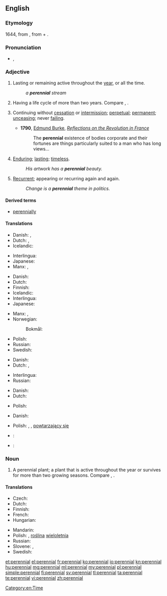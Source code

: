 {{wikipedia|dab=Perennial (disambiguation)|Perennial}}
==English==

===Etymology===
1644, from {{etyl|la}} {{term|perennis||lasting through the whole year|lang=la}}, from {{term|per-||through}} + {{term|annus||year}}.

===Pronunciation===
* {{IPA|/pəˈɹɛniəl/}}, {{X-SAMPA|/p@"rEni@l/}}

===Adjective===
{{en-adj|-}}

# Lasting or remaining active throughout the [[year]], or all the time.
#: ''a '''perennial''' stream''
# {{botany|of a plant}} Having a life cycle of more than two years. Compare {{term|annual}}, {{term|biennial}}.
# {{figuratively}} Continuing without [[cessation]] or [[intermission]]; [[perpetual]]; [[permanent]]; [[unceasing]]; never [[failing]].
#* '''1790''', [[w:Edmund Burke|Edmund Burke]], ''[[s:Reflections on the Revolution in France|Reflections on the Revolution in France]]''
#*: The '''perennial''' existence of bodies corporate and their fortunes are things particularly suited to a man who has long views…
# {{figuratively}} [[enduring|Enduring]]; [[lasting]]; [[timeless]].
#: ''His artwork has a '''perennial''' beauty.''
# {{figuratively}} [[recurrent|Recurrent]]; appearing or recurring again and again.
#: ''Change is a '''perennial''' theme in politics.''

====Derived terms====
* [[perennially]]

====Translations====
{{trans-top|lasting or remaining active throughout the year, or all the time}}
* Danish: {{t-|da|helårlig}}, {{t-|da|evig}}
* Dutch: {{t-|nl|gansjarig}}, {{t+|nl|eeuwig}}
* Icelandic: {{t-|is|fjölær|m}}
{{trans-mid}}
* Interlingua: {{t-|ia|perenne}}
* Japanese: {{t-|ja|永続する|tr=えいぞくする, eizoku suru|sc=Jpan}}
* Manx: {{t-|gv|yl-vleeantagh}}, {{t-|gv|yl-vleinoil}}
{{trans-bottom}}

{{trans-top|(of a plant) Having a life cycle of more than two years}}
* Danish: {{t-|da|flerårig}}
* Dutch: {{t-|nl|meerjarig}}
* Finnish: {{t-|fi|monivuotinen}}
* Icelandic: {{t-|is|fjölær|m}}
* Interlingua: {{t-|ia|perenne}}
* Japanese: {{t-|ja|多年生の|tr=たねんせいの, tanensei no|sc=Jpan}}
{{trans-mid}}
* Manx: {{t-|gv|yl-vleeantagh}}, {{t-|gv|yl-vleinoil}}
* Norwegian:
*: Bokmål: {{t-|no|flerårig}}
* Polish: {{t+|pl|wieloletni|m}}
* Russian: {{t+|ru|многолетний}}
* Swedish: {{t+|sv|flerårig}}
{{trans-bottom}}

{{trans-top|continuing without cessation or intermission; perpetual; permanent; unceasing; never failing}}
* Danish: {{t-|da|evig}}
* Dutch: {{t+|nl|voortdurend}}, {{t+|nl|eeuwig}}
{{trans-mid}}
* Interlingua: {{t-|ia|perenne}}
* Russian: {{t+|ru|постоянный}}
{{trans-bottom}}

{{trans-top|enduring; lasting; timeless}}
* Danish: {{t-|da|evig}}
* Dutch: {{t+|nl|eeuwig}}
{{trans-mid}}
* Polish: {{t+|pl|odwieczny|m}}
{{trans-bottom}}

{{trans-top|recurrent; appearing or recurring again and again}}
* Danish: {{t-|da|tilbagevendende}}
{{trans-mid}}
* Polish: {{t+|pl|częsty}}, {{t-|pl|powracający}}, [[powtarzający się]] {{m}}
{{trans-bottom}}

{{checktrans-top}}
* {{ttbc|fr}}: {{t+|fr|pérenne}}
{{trans-mid}}
* {{ttbc|pt}}: {{t+|pt|perene}}
{{trans-bottom}}

===Noun===
{{wikipedia|Perennial plant}}
{{en-noun}}

# A perennial plant; a plant that is active throughout the year or survives for more than two growing seasons. Compare {{term|annual}}, {{term|biennial}}.

====Translations====
{{trans-top|perennial plant}}
* Czech: {{t+|cs|trvalka|f}}
* Dutch: {{t-|nl|meerjarig|alt=meerjarige}} {{t+|nl|plant|f}}
* Finnish: {{t+|fi|monivuotinen kasvi}}
* French: {{t+|fr|vivace|m|f}}
* Hungarian: {{t+|hu|évelő}}
{{trans-mid}}
* Mandarin: {{t|cmn|多年生|tr=duōniánshēng|sc=Hani}}
* Polish: {{t-|pl|bylina|f}}, [[roślina]] [[wieloletnia]] {{f}}
* Russian: {{t+|ru|многолетнее}} {{t+|ru|растение|n}}
* Slovene: {{t-|sl|trajnica}}, {{t-|sl|večletna rastlina}}
* Swedish: {{t+|sv|perenn}}
{{trans-bottom}}

[[Category:en:Time]]

[[et:perennial]]
[[el:perennial]]
[[fr:perennial]]
[[ko:perennial]]
[[io:perennial]]
[[kn:perennial]]
[[hu:perennial]]
[[mg:perennial]]
[[ml:perennial]]
[[my:perennial]]
[[pl:perennial]]
[[simple:perennial]]
[[fi:perennial]]
[[sv:perennial]]
[[tl:perennial]]
[[ta:perennial]]
[[te:perennial]]
[[vi:perennial]]
[[zh:perennial]]